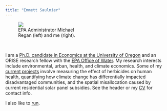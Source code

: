 ```yaml
---
title: "Emmett Saulnier"
---
```


<figure style= "max-width: 40%;" margin = "20">
  <img src="images/admin-regan.jpg" >
  <figcaption>EPA Administrator Michael Regan (left) and me (right).</figcaption>
</figure>

<br>

I am a [Ph.D. candidate in Economics at the University of Oregon](https://cas.uoregon.edu/directory/economics/all/emmetts) and an ORISE research fellow with the [EPA Office of Water](https://www.epa.gov/aboutepa/about-office-water). My research interests include environmental, urban, health, and climate economics. Some of my [current projects](research.html) involve measuring the effect of herbicides on human health, quantifying how climate change has differentially impacted disadvantaged communities, and the spatial misallocation caused by current residential solar panel subsidies. See the header or my [CV](cv.html) for contact info.

I also like to [run](https://www.grcrunning.com/emmett-saulnier/). 